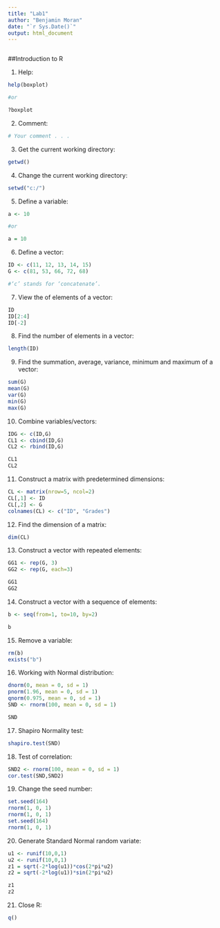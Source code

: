 ```yaml
---
title: "Lab1"
author: "Benjamin Moran"
date: "`r Sys.Date()`"
output: html_document
---
```

```r
```
##Introduction to R

1. Help:

```r
help(boxplot) 

#or 

?boxplot
```

2. Comment:

```r
# Your comment . . .
```

3. Get the current working directory:

```r
getwd()
```

4. Change the current working directory:

```r
setwd("c:/")
```

5. Define a variable:

```r
a <- 10 

#or

a = 10
```

6. Define a vector:

```r
ID <- c(11, 12, 13, 14, 15) 
G <- c(81, 53, 66, 72, 68) 

#‘c’ stands for ‘concatenate’.
```

7. View the of elements of a vector:

```r
ID
ID[2:4]
ID[-2]
```

8. Find the number of elements in a vector:

```r
length(ID)
```

9. Find the summation, average, variance, minimum and maximum of a vector:

```r
sum(G)
mean(G)
var(G)
min(G)
max(G)
```

10. Combine variables/vectors:

```r
IDG <- c(ID,G)
CL1 <- cbind(ID,G)
CL2 <- rbind(ID,G)

CL1
CL2
```

11. Construct a matrix with predetermined dimensions:

```r
CL <- matrix(nrow=5, ncol=2)
CL[,1] <- ID
CL[,2] <- G
colnames(CL) <- c("ID", "Grades")
```

12. Find the dimension of a matrix:

```r
dim(CL)
```

13. Construct a vector with repeated elements:

```r
GG1 <- rep(G, 3)
GG2 <- rep(G, each=3)

GG1
GG2
```

14. Construct a vector with a sequence of elements:

```r
b <- seq(from=1, to=10, by=2)

b
```

15. Remove a variable:

```r
rm(b)
exists("b")

```

16. Working with Normal distribution:

```r
dnorm(0, mean = 0, sd = 1)
pnorm(1.96, mean = 0, sd = 1)
qnorm(0.975, mean = 0, sd = 1)
SND <- rnorm(100, mean = 0, sd = 1)

SND
```

17. Shapiro Normality test:

```r
shapiro.test(SND)
```

18. Test of correlation:

```r
SND2 <- rnorm(100, mean = 0, sd = 1)
cor.test(SND,SND2)
```

19. Change the seed number:

```r
set.seed(164)
rnorm(1, 0, 1)
rnorm(1, 0, 1)
set.seed(164)
rnorm(1, 0, 1)
```

20. Generate Standard Normal random variate:

```r
u1 <- runif(10,0,1)
u2 <- runif(10,0,1)
z1 = sqrt(-2*log(u1))*cos(2*pi*u2)
z2 = sqrt(-2*log(u1))*sin(2*pi*u2)

z1
z2
```

21. Close R:

```r
q()
```